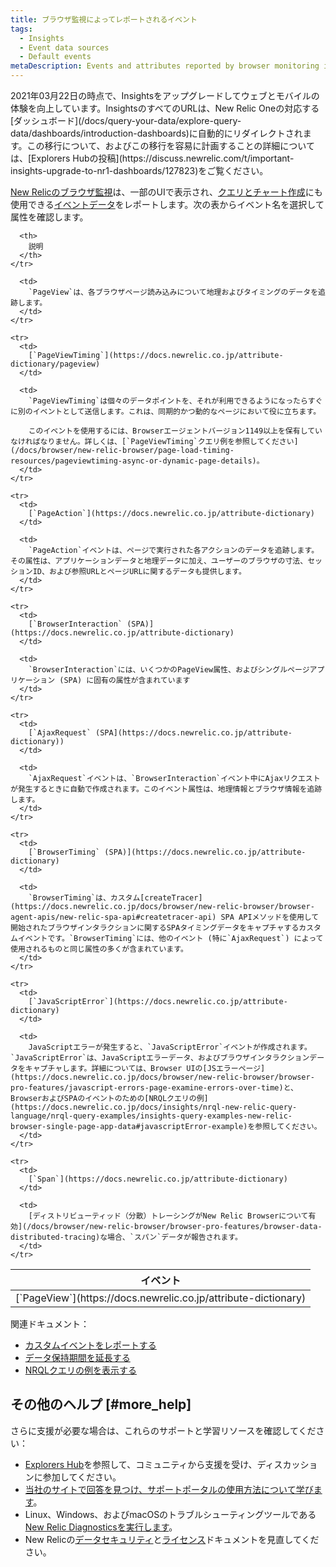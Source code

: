 ```yaml
---
title: ブラウザ監視によってレポートされるイベント
tags:
  - Insights
  - Event data sources
  - Default events
metaDescription: Events and attributes reported by browser monitoring in New Relic.
---
```


<Callout variant="important">
  2021年03月22日の時点で、Insightsをアップグレードしてウェブとモバイルの体験を向上しています。InsightsのすべてのURLは、New Relic Oneの対応する[ダッシュボード](/docs/query-your-data/explore-query-data/dashboards/introduction-dashboards)に自動的にリダイレクトされます。この移行について、およびこの移行を容易に計画することの詳細については、[Explorers Hubの投稿](https://discuss.newrelic.com/t/important-insights-upgrade-to-nr1-dashboards/127823)をご覧ください。
</Callout>

[New Relicのブラウザ監視](/docs/browser/new-relic-browser/getting-started/introduction-new-relic-browser)は、一部のUIで表示され、[クエリとチャート作成](https://docs.newrelic.co.jp/docs/using-new-relic/data/understand-data/new-relic-data-types#event-data)にも使用できる[イベントデータ](https://docs.newrelic.co.jp/docs/using-new-relic/data/understand-data/query-new-relic-data)をレポートします。次の表からイベント名を選択して属性を確認します。

<table>
  <thead>
    <tr>
      <th style={{ width: "250px" }}>
        イベント
      </th>

      <th>
        説明
      </th>
    </tr>
  </thead>

  <tbody>
    <tr>
      <td>
        [`PageView`](https://docs.newrelic.co.jp/attribute-dictionary)
      </td>

      <td>
        `PageView`は、各ブラウザページ読み込みについて地理およびタイミングのデータを追跡します。
      </td>
    </tr>

    <tr>
      <td>
        [`PageViewTiming`](https://docs.newrelic.co.jp/attribute-dictionary/pageview)
      </td>

      <td>
        `PageViewTiming`は個々のデータポイントを、それが利用できるようになったらすぐに別のイベントとして送信します。これは、同期的かつ動的なページにおいて役に立ちます。

        このイベントを使用するには、Browserエージェントバージョン1149以上を保有していなければなりません。詳しくは、[`PageViewTiming`クエリ例を参照してください](/docs/browser/new-relic-browser/page-load-timing-resources/pageviewtiming-async-or-dynamic-page-details)。
      </td>
    </tr>

    <tr>
      <td>
        [`PageAction`](https://docs.newrelic.co.jp/attribute-dictionary)
      </td>

      <td>
        `PageAction`イベントは、ページで実行された各アクションのデータを追跡します。その属性は、アプリケーションデータと地理データに加え、ユーザーのブラウザの寸法、セッションID、および参照URLとページURLに関するデータも提供します。
      </td>
    </tr>

    <tr>
      <td>
        [`BrowserInteraction` (SPA)](https://docs.newrelic.co.jp/attribute-dictionary)
      </td>

      <td>
        `BrowserInteraction`には、いくつかのPageView属性、およびシングルページアプリケーション (SPA) に固有の属性が含まれています
      </td>
    </tr>

    <tr>
      <td>
        [`AjaxRequest` (SPA](https://docs.newrelic.co.jp/attribute-dictionary))
      </td>

      <td>
        `AjaxRequest`イベントは、`BrowserInteraction`イベント中にAjaxリクエストが発生するときに自動で作成されます。このイベント属性は、地理情報とブラウザ情報を追跡します。
      </td>
    </tr>

    <tr>
      <td>
        [`BrowserTiming` (SPA)](https://docs.newrelic.co.jp/attribute-dictionary)
      </td>

      <td>
        `BrowserTiming`は、カスタム[createTracer](https://docs.newrelic.co.jp/docs/browser/new-relic-browser/browser-agent-apis/new-relic-spa-api#createtracer-api) SPA APIメソッドを使用して開始されたブラウザインタラクションに関するSPAタイミングデータをキャプチャするカスタムイベントです。`BrowserTiming`には、他のイベント (特に`AjaxRequest`) によって使用されるものと同じ属性の多くが含まれています。
      </td>
    </tr>

    <tr>
      <td>
        [`JavaScriptError`](https://docs.newrelic.co.jp/attribute-dictionary)
      </td>

      <td>
        JavaScriptエラーが発生すると、`JavaScriptError`イベントが作成されます。`JavaScriptError`は、JavaScriptエラーデータ、およびブラウザインタラクションデータをキャプチャします。詳細については、Browser UIの[JSエラーページ](https://docs.newrelic.co.jp/docs/browser/new-relic-browser/browser-pro-features/javascript-errors-page-examine-errors-over-time)と、BrowserおよびSPAのイベントのための[NRQLクエリの例](https://docs.newrelic.co.jp/docs/insights/nrql-new-relic-query-language/nrql-query-examples/insights-query-examples-new-relic-browser-single-page-app-data#javascriptError-example)を参照してください。
      </td>
    </tr>

    <tr>
      <td>
        [`Span`](https://docs.newrelic.co.jp/attribute-dictionary)
      </td>

      <td>
        [ディストリビューティッド（分散）トレーシングがNew Relic Browserについて有効](/docs/browser/new-relic-browser/browser-pro-features/browser-data-distributed-tracing)な場合、`スパン`データが報告されます。
      </td>
    </tr>
  </tbody>
</table>

関連ドキュメント：

* [カスタムイベントをレポートする](/docs/insights/insights-data-sources/custom-data/report-custom-event-data)
* [データ保持期間を延長する](/docs/insights/use-insights-ui/manage-account-data/extend-event-data-retention)
* [NRQLクエリの例を表示する](/docs/query-data/nrql-new-relic-query-language/nrql-query-tutorials)

## その他のヘルプ [#more_help]

さらに支援が必要な場合は、これらのサポートと学習リソースを確認してください：

* [Explorers Hub](https://discuss.newrelic.com/)を参照して、コミュニティから支援を受け、ディスカッションに参加してください。
* [当社のサイトで回答を見つけ、サポートポータルの使用方法について学びます](/docs/using-new-relic/welcome-new-relic/get-started/find-help-use-support-portal)。
* Linux、Windows、およびmacOSのトラブルシューティングツールである[New Relic Diagnosticsを実行します](/docs/using-new-relic/cross-product-functions/troubleshooting/new-relic-diagnostics)。
* New Relicの[データセキュリティ](/docs/security)と[ライセンス](/docs/licenses)ドキュメントを見直してください。
